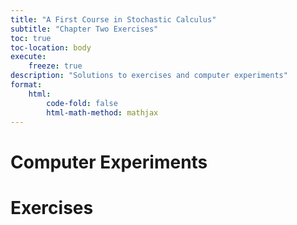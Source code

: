 ```yaml
---
title: "A First Course in Stochastic Calculus"
subtitle: "Chapter Two Exercises"
toc: true
toc-location: body
execute:
    freeze: true
description: "Solutions to exercises and computer experiments"
format:
    html:
        code-fold: false
        html-math-method: mathjax
---
```


# Computer Experiments

# Exercises